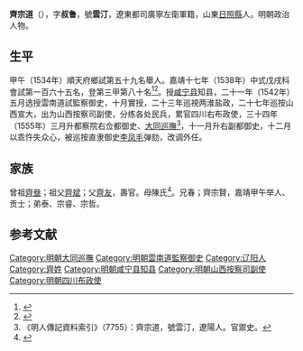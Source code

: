 {{明清人物信息框
| 姓名 = 齊宗道
| 原名 =
| 圖片名稱= 
| 圖片大小 =
| 圖片說明 = 
| 最高職務 =都察院右副都御史巡抚大同
| 國家 = 大明 
| 爵位 =
| 籍貫 = 山東日照縣
| 族裔 = 
| 字號 = 
| 諡號 =
| 出生日期 = 十月十二日
| 出生地點 = <!---山東日照縣人--->
| 逝世日期 = 卒年不詳 
| 逝世地點 =
| 墓葬 =
| 配偶 = 
| 親屬 = 
| 出身 =
* 嘉靖十三年甲午科舉人
* 嘉靖十七年戊戌科同進士出身
| 經歷 =
| 著作 =  
}}
'''齊宗道'''（{{Bd|1506年|10月27日|？|catIdx=齐Q}}），字'''叔鲁'''，號'''雲汀'''，遼東都司廣寧左衛軍籍，山東[[日照縣|日照縣]]人。明朝政治人物。

== 生平 ==
甲午（1534年）順天府鄉試第五十九名舉人。嘉靖十七年（1538年）中式戊戌科會試第一百六十五名，登第三甲第八十名<ref>{{Cite book|title=《皇明贡举考》卷五|author=[[张朝瑞|张朝瑞]]|publisher=《续修四库全书》史部第828册|year=|isbn=|location=|pages=}}</ref><ref>{{Cite book|title=贡举志五种 上|author=鲁小俊，江俊伟著|publisher=武汉大学出版社|year=2009|isbn=978-7-307-07043-1|location=武汉|pages=}}</ref>。授[[咸宁县|咸宁县]]知县，二十一年（1542年）五月选授雲南道試監察御史，十月實授，二十三年巡視两淮盐政，二十七年巡按山西宣大，出为山西按察司副使，分练各处民兵，累官四川右布政使，三十四年（1555年）三月升都察院右佥都御史、[[大同巡撫|大同巡撫]]<ref>《明人傳記資料索引》（7755）：齊宗道，號雲汀，遼陽人。官禦史。</ref>，十一月升右副都御史，十二月以乖忤失众心，被巡按直隶御史[[李凤毛|李凤毛]]弹劾，改调外任。

== 家族 ==
曾祖[[齊叄|齊叄]]；祖父[[齊斌|齊斌]]；父[[齊友|齊友]]，壽官。母陳氏<ref>{{Cite book|title=天一阁藏明代科举录选刊 登科录 点校本|author=龚延明主编|publisher=宁波出版社|year=2016|isbn=978-7-5526-2320-8|location=宁波|pages=|quote=《天一閣藏明代科舉錄選刊.登科錄》之《嘉靖十七年戊戌科進士登科錄》}}</ref>。兄春；齊宗賢，嘉靖甲午举人、贡士；弟泰、宗睿、宗哲。

==参考文献==
{{reflist}}

{{start box}}
{{s-off}}
{{s-before|[[葉懋賞|葉懋賞]]<br>}}
{{s-title|明朝咸寧縣知縣|1638年—1540年}}
{{s-after|[[馬珮|馬珮]]<br>}}
{{end box}}

{{嘉靖十七年戊戌科殿試金榜}}

{{DEFAULTSORT:Qi齊}}
[[Category:明朝大同巡撫|Category:明朝大同巡撫]]
[[Category:明朝雲南道監察御史|Category:明朝雲南道監察御史]]
[[Category:辽阳人|Category:辽阳人]]
[[Category:齊姓|Category:齊姓]]
[[Category:明朝咸宁县知县|Category:明朝咸宁县知县]]
[[Category:明朝山西按察司副使|Category:明朝山西按察司副使]]
[[Category:明朝四川布政使|Category:明朝四川布政使]]


{{明朝人物小作品}}